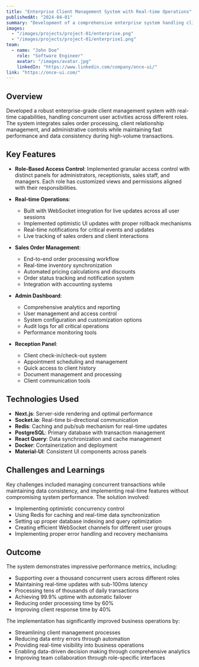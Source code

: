 ```yaml
---
title: "Enterprise Client Management System with Real-time Operations"
publishedAt: "2024-04-01"
summary: "Development of a comprehensive enterprise system handling client management, sales, and real-time business operations with role-based access control."
images:
  - "/images/projects/project-01/enterprise.png"
  - "/images/projects/project-01/enterprise1.png"
team:
  - name: "John Doe"
    role: "Software Engineer" 
    avatar: "/images/avatar.jpg"
    linkedIn: "https://www.linkedin.com/company/once-ui/"
link: "https://once-ui.com/"
---
```


## Overview

Developed a robust enterprise-grade client management system with real-time capabilities, handling concurrent user activities across different roles. The system integrates sales order processing, client relationship management, and administrative controls while maintaining fast performance and data consistency during high-volume transactions.

## Key Features

- **Role-Based Access Control**: Implemented granular access control with distinct panels for administrators, receptionists, sales staff, and managers. Each role has customized views and permissions aligned with their responsibilities.

- **Real-time Operations**: 
  - Built with WebSocket integration for live updates across all user sessions
  - Implemented optimistic UI updates with proper rollback mechanisms
  - Real-time notifications for critical events and updates
  - Live tracking of sales orders and client interactions

- **Sales Order Management**:
  - End-to-end order processing workflow
  - Real-time inventory synchronization
  - Automated pricing calculations and discounts
  - Order status tracking and notification system
  - Integration with accounting systems

- **Admin Dashboard**:
  - Comprehensive analytics and reporting
  - User management and access control
  - System configuration and customization options
  - Audit logs for all critical operations
  - Performance monitoring tools

- **Reception Panel**:
  - Client check-in/check-out system
  - Appointment scheduling and management
  - Quick access to client history
  - Document management and processing
  - Client communication tools

## Technologies Used

- **Next.js**: Server-side rendering and optimal performance
- **Socket.io**: Real-time bi-directional communication
- **Redis**: Caching and pub/sub mechanism for real-time updates
- **PostgreSQL**: Primary database with transaction management
- **React Query**: Data synchronization and cache management
- **Docker**: Containerization and deployment
- **Material-UI**: Consistent UI components across panels

## Challenges and Learnings

Key challenges included managing concurrent transactions while maintaining data consistency, and implementing real-time features without compromising system performance. The solution involved:

- Implementing optimistic concurrency control
- Using Redis for caching and real-time data synchronization
- Setting up proper database indexing and query optimization
- Creating efficient WebSocket channels for different user groups
- Implementing proper error handling and recovery mechanisms

## Outcome

The system demonstrates impressive performance metrics, including:

- Supporting over a thousand concurrent users across different roles
- Maintaining real-time updates with sub-100ms latency
- Processing tens of thousands of daily transactions
- Achieving 99.9% uptime with automatic failover
- Reducing order processing time by 60%
- Improving client response time by 40%

The implementation has significantly improved business operations by:

- Streamlining client management processes
- Reducing data entry errors through automation
- Providing real-time visibility into business operations
- Enabling data-driven decision making through comprehensive analytics
- Improving team collaboration through role-specific interfaces